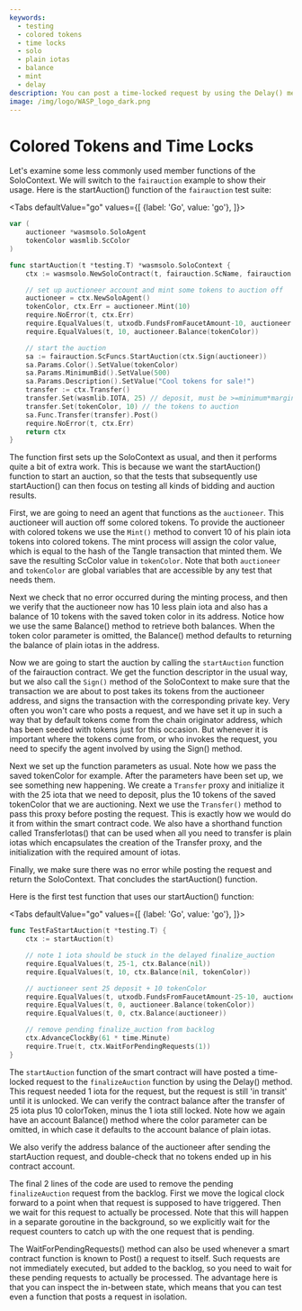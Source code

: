```yaml
---
keywords:
  - testing
  - colored tokens
  - time locks
  - solo
  - plain iotas
  - balance
  - mint
  - delay
description: You can post a time-locked request by using the Delay() method. You can convert plan tokens to colored tokens using the Mint() method.
image: /img/logo/WASP_logo_dark.png
---
```



# Colored Tokens and Time Locks

Let's examine some less commonly used member functions of the SoloContext. We will switch
to the `fairauction` example to show their usage. Here is the startAuction() function of
the `fairauction` test suite:

<Tabs defaultValue="go"
      values={[
          {label: 'Go', value: 'go'},
      ]}>

<TabItem value="go">

```go
var (
    auctioneer *wasmsolo.SoloAgent
    tokenColor wasmlib.ScColor
)

func startAuction(t *testing.T) *wasmsolo.SoloContext {
    ctx := wasmsolo.NewSoloContract(t, fairauction.ScName, fairauction.OnLoad)

    // set up auctioneer account and mint some tokens to auction off
    auctioneer = ctx.NewSoloAgent()
    tokenColor, ctx.Err = auctioneer.Mint(10)
    require.NoError(t, ctx.Err)
    require.EqualValues(t, utxodb.FundsFromFaucetAmount-10, auctioneer.Balance())
    require.EqualValues(t, 10, auctioneer.Balance(tokenColor))

    // start the auction
    sa := fairauction.ScFuncs.StartAuction(ctx.Sign(auctioneer))
    sa.Params.Color().SetValue(tokenColor)
    sa.Params.MinimumBid().SetValue(500)
    sa.Params.Description().SetValue("Cool tokens for sale!")
    transfer := ctx.Transfer()
    transfer.Set(wasmlib.IOTA, 25) // deposit, must be >=minimum*margin
    transfer.Set(tokenColor, 10) // the tokens to auction
    sa.Func.Transfer(transfer).Post()
    require.NoError(t, ctx.Err)
    return ctx
}
```

</TabItem>
</Tabs>

The function first sets up the SoloContext as usual, and then it performs quite a bit of
extra work. This is because we want the startAuction() function to start an auction, so
that the tests that subsequently use startAuction() can then focus on testing all kinds of
bidding and auction results.

First, we are going to need an agent that functions as the `auctioneer`. This auctioneer
will auction off some colored tokens. To provide the auctioneer with colored tokens we use
the `Mint()` method to convert 10 of his plain iota tokens into colored tokens. The mint
process will assign the color value, which is equal to the hash of the Tangle transaction
that minted them. We save the resulting ScColor value in `tokenColor`. Note that both
`auctioneer` and `tokenColor` are global variables that are accessible by any test that
needs them.

Next we check that no error occurred during the minting process, and then we verify that
the auctioneer now has 10 less plain iota and also has a balance of 10 tokens with the
saved token color in its address. Notice how we use the same Balance() method to retrieve
both balances. When the token color parameter is omitted, the Balance() method defaults to
returning the balance of plain iotas in the address.

Now we are going to start the auction by calling the `startAuction` function of the
fairauction contract. We get the function descriptor in the usual way, but we also call
the `Sign()` method of the SoloContext to make sure that the transaction we are about to
post takes its tokens from the auctioneer address, and signs the transaction with the
corresponding private key. Very often you won't care who posts a request, and we have set
it up in such a way that by default tokens come from the chain originator address,
which has been seeded with tokens just for this occasion. But whenever it is important
where the tokens come from, or who invokes the request, you need to specify the agent
involved by using the Sign() method.

Next we set up the function parameters as usual. Note how we pass the saved tokenColor for
example. After the parameters have been set up, we see something new happening. We create
a `Transfer` proxy and initialize it with the 25 iota that we need to deposit, plus the 10
tokens of the saved tokenColor that we are auctioning. Next we use the `Transfer()` method
to pass this proxy before posting the request. This is exactly how we would do it from
within the smart contract code. We also have a shorthand function called TransferIotas()
that can be used when all you need to transfer is plain iotas which encapsulates the
creation of the Transfer proxy, and the initialization with the required amount of iotas.

Finally, we make sure there was no error while posting the request and return the
SoloContext. That concludes the startAuction() function.

Here is the first test function that uses our startAuction() function:

<Tabs defaultValue="go"
      values={[
          {label: 'Go', value: 'go'},
      ]}>

<TabItem value="go">

```go
func TestFaStartAuction(t *testing.T) {
    ctx := startAuction(t)

    // note 1 iota should be stuck in the delayed finalize_auction
    require.EqualValues(t, 25-1, ctx.Balance(nil))
    require.EqualValues(t, 10, ctx.Balance(nil, tokenColor))

    // auctioneer sent 25 deposit + 10 tokenColor
    require.EqualValues(t, utxodb.FundsFromFaucetAmount-25-10, auctioneer.Balance())
    require.EqualValues(t, 0, auctioneer.Balance(tokenColor))
    require.EqualValues(t, 0, ctx.Balance(auctioneer))

    // remove pending finalize_auction from backlog
    ctx.AdvanceClockBy(61 * time.Minute)
    require.True(t, ctx.WaitForPendingRequests(1))
}
```

</TabItem>
</Tabs>

The `startAuction` function of the smart contract will have posted a time-locked request
to the `finalizeAuction` function by using the Delay() method. This request needed 1 iota
for the request, but the request is still 'in transit' until it is unlocked. We can verify
the contract balance after the transfer of 25 iota plus 10 colorToken, minus the 1 iota
still locked. Note how we again have an account Balance() method where the color parameter
can be omitted, in which case it defaults to the account balance of plain iotas.

We also verify the address balance of the auctioneer after sending the startAuction
request, and double-check that no tokens ended up in his contract account.

The final 2 lines of the code are used to remove the pending `finalizeAuction` request
from the backlog. First we move the logical clock forward to a point when that request is
supposed to have triggered. Then we wait for this request to actually be processed. Note
that this will happen in a separate goroutine in the background, so we explicitly wait for
the request counters to catch up with the one request that is pending.

The WaitForPendingRequests() method can also be used whenever a smart contract function is
known to Post() a request to itself. Such requests are not immediately executed, but added
to the backlog, so you need to wait for these pending requests to actually be processed.
The advantage here is that you can inspect the in-between state, which means that you can
test even a function that posts a request in isolation.
